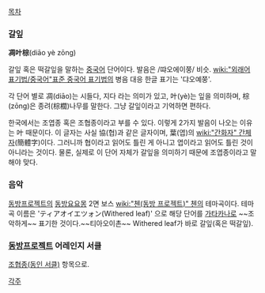 [[목차]]
 
=== 갈잎 ===
'''凋叶棕'''(diāo yè zōng)

갈잎 혹은 떡갈잎을 말하는 [[중국어]] 단어이다. 발음은 /땨오에이쭝/ 비슷. [[wiki:"외래어 표기법/중국어"표준 중국어 표기법]]의 병음 대응 한글 표기는 '댜오예쭝'.

각 단어 별로 凋(diāo)는 시들다, 지다 라는 의미가 있고, 叶(yè)는 잎을 의미하며, 棕(zōng)은 종려(棕櫚)나무를 말한다. 그냥 갈잎이라고 기억하면 편하다.

한국에서는 조엽종 혹은 조협종이라고 부를 수 있다. 이렇게 2가지 발음이 나오는 이유는 叶 때문이다. 이 글자는 사실 協(협)과 같은 글자이며, 葉(엽)의 [[wiki:"간화자" 간체자]](簡體字)이다. 그러니까 협이라고 읽어도 틀린 게 아니고 엽이라고 읽어도 틀린 것이 아니라는 것이다. 물론, 실제로 이 단어 자체가 갈잎을 의미하기 때문에 조엽종이라고 말해야 맞다.

=== 음악 ===
[[동방프로젝트]]의 [[동방요요몽]] 2면 보스 [[wiki:"첸(동방 프로젝트)" 첸]]의 테마곡이다. 테마곡 이름은 'ティアオイエツォン(Withered leaf)' 으로 해당 단어를 [[가타카나]]로 ~~조악하게~~ 표기한 것이다.~~티아오이촌~~ Withered leaf가 바로 갈잎(혹은 떡갈잎).
 
=== [[동방프로젝트]] 어레인지 서클 ===
[[조협종(동인 서클)]] 항목으로.

[[각주]]

